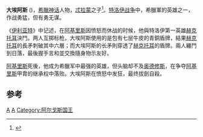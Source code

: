 '''大埃阿斯''' ({{lang-grc|Αἴας|Aías}})，[[希臘神话|希臘神话]]人物，[[鐵拉蒙|忒拉蒙]]之子<ref>{{Cite book|title=古希腊神话与传说|last=（德）施瓦布著|first=|publisher=北京：商务印书馆|year=2015年5月|isbn=978-7-100-11015-0|location=|pages=331}}</ref>。[[特洛伊战争|特洛伊战争]]中，希臘軍的英雄之一，作战勇猛，但有勇无谋。

《[[伊利亚特|伊利亚特]]》中记述，在[[阿基里斯|阿基里斯]]因愤怒而休战的时候，他與特洛伊第一英雄[[赫克托耳|赫克托耳]]決鬥。两人互掷标枪，大埃阿斯使用的是包有七层牛皮的青銅盾牌，結果[[赫克托耳|赫克托耳]]的長矛刺破其中六層；而大埃阿斯的长矛則穿透了[[赫克托耳|赫克托耳]]的盾牌。兩人纏鬥到日落，最後握手言和並交換隨身物示友好。

[[阿基里斯|阿基里斯]]死後，他成为希臘军中最强的英雄，但头脑却不及[[奥德修斯|奥德修斯]]，在争夺[[阿基里斯|阿基里斯]]甲胄的继承权中落败。大埃阿斯在愤怒中发狂，最终拔劍自殺。

==参考==
{{reflist}}
{{希臘英雄}}
{{Characters in the Iliad}}
{{Characters in the Odyssey}}

{{Authority control}}
[[Category:伊利亞特人物|A]]
[[Category:特洛伊战争人物|A]]
[[Category:阿尔戈斯国王|Category:阿尔戈斯国王]]